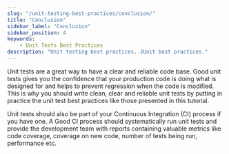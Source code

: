 ```yaml
---
slug: "/unit-testing-best-practices/conclusion/"
title: "Conclusion"
sidebar_label: "Conclusion"
sidebar_position: 4
keywords:
    - Unit Tests Best Practices
description: "Unit testing best practices. JUnit best practices."
---
```


Unit tests are a great way to have a clear and reliable code base. 
Good unit tests gives you the confidence that your production code is doing what is designed for 
and helps to prevent regression when the code is modified.
This is why you should write clean, clear and reliable unit tests by putting in practice the unit test best practices
like those presented in this tutorial. 

Unit tests should also be part of your Continuous Integration (CI) process if you have one. 
A Good CI process should systematically run unit tests and provide the development team with reports 
containing valuable metrics like code coverage, coverage on new code, number of tests being run, performance etc. 

